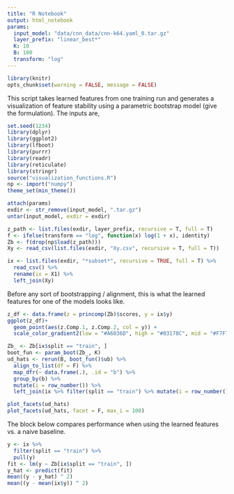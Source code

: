 ```yaml
---
title: "R Notebook"
output: html_notebook
params:
  input_model: "data/cnn_data/cnn-k64.yaml_0.tar.gz"
  layer_prefix: "linear_best*"
  K: 10
  B: 100
  transform: "log"
---
```


```r
library(knitr)
opts_chunk$set(warning = FALSE, message = FALSE)
```

This script takes learned features from one training run and generates a
visualization of feature stability using a parametric bootstrap model (give the
formulation). The inputs are,

```r
set.seed(1234)
library(dplyr)
library(ggplot2)
library(lfboot)
library(purrr)
library(readr)
library(reticulate)
library(stringr)
source("visualization_functions.R")
np <- import("numpy")
theme_set(min_theme())
```

```r
attach(params)
exdir <- str_remove(input_model, ".tar.gz")
untar(input_model, exdir = exdir)
```

```r
z_path <- list.files(exdir, layer_prefix, recursive = T, full = T)
f <- ifelse(transform == "log", function(x) log(1 + x), identity)
Zb <- f(drop(np$load(z_path)))
Xy <- read_csv(list.files(exdir, "Xy.csv", recursive = T, full = T))
```

```r
ix <- list.files(exdir, "*subset*", recursive = TRUE, full = T) %>%
  read_csv() %>%
  rename(ix = X1) %>%
  left_join(Xy)
```

Before any sort of bootstrapping / alignment, this is what the learned features
for one of the models looks like.

```r
z_df <- data.frame(z = princomp(Zb)$scores, y = ix$y)
ggplot(z_df)+
  geom_point(aes(z.Comp.1, z.Comp.2, col = y)) +
  scale_color_gradient2(low = "#A6036D", high = "#03178C", mid = "#F7F7F7")
```

```r
Zb_ <- Zb[ix$split == "train", ]
boot_fun <- param_boot(Zb_, K)
ud_hats <- rerun(B, boot_fun()$ub) %>%
  align_to_list(df = F) %>%
  map_dfr(~ data.frame(.), .id = "b") %>%
  group_by(b) %>%
  mutate(i = row_number()) %>%
  left_join(ix %>% filter(split == "train") %>% mutate(i = row_number()))
```

```r
plot_facets(ud_hats)
plot_facets(ud_hats, facet = F, max_i = 100)
```

The block below compares performance when using the learned features vs. a naive
baseline.

```r
y <- ix %>%
  filter(split == "train") %>%
  pull(y)
fit <- lm(y ~ Zb[ix$split == "train", ])
y_hat <- predict(fit)
mean((y - y_hat) ^ 2)
mean((y - mean(ix$y)) ^ 2)
```
